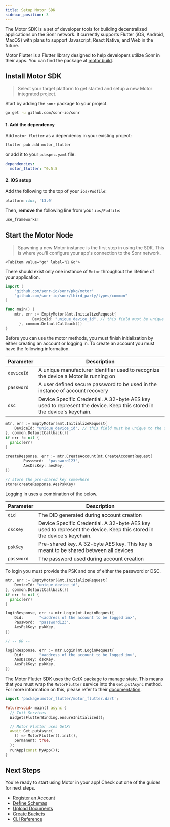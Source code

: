 ```yaml
---
title: Setup Motor SDK
sidebar_position: 3
---
```



The Motor SDK is a set of developer tools for building decentralized applications on the Sonr network. It currently supports Flutter (iOS, Android, MacOS) with plans to support Javascript, React Native, and Web in the future.

Motor Flutter is a Flutter library designed to help developers utilize Sonr in their apps. You can find the package at [motor.build](https://motor.build).

## Install Motor SDK

> Select your target platform to get started and setup a new Motor integrated project.

<Tabs groupId="target">
  
  <TabItem value="go" label="🐹 Go">

Start by adding the `sonr` package to your project.

```bash
go get -u github.com/sonr-io/sonr
```

  </TabItem>
  <TabItem value="flutter" label="🐦 Flutter">

#### 1. Add the dependency

Add `motor_flutter` as a dependency in your existing project:

```bash
flutter pub add motor_flutter
```

or add it to your `pubspec.yaml` file:

```yaml
dependencies:
  motor_flutter: ^0.5.5
```

#### 2. iOS setup

Add the following to the top of your `ios/Podfile`:

```ruby
platform :ios, '13.0'
```

Then, **remove** the following line from your `ios/Podfile`:

```ruby
use_frameworks!
```

  </TabItem>
</Tabs>

## Start the Motor Node

> Spawning a new Motor instance is the first step in using the SDK. This is where you'll configure your app's connection to the Sonr network.

<Tabs groupId="target">

    <TabItem value="go" label="🐹 Go">
There should exist only one instance of `Motor` throughout the lifetime of your application.

```go
import (
    "github.com/sonr-io/sonr/pkg/motor"
    "github.com/sonr-io/sonr/third_party/types/common"
)

func main() {
    mtr, err := EmptyMotor(&mt.InitializeRequest{
		    DeviceId: "unique_device_id", // this field must be unique to the device
	  }, common.DefaultCallback())
}
```

Before you can use the motor methods, you must finish initialization by either creating an account or logging in. To create an account you must have the following information.

| Parameter  | Description                                                                                                            |
| ---------- | ---------------------------------------------------------------------------------------------------------------------- |
| `deviceId` | A unique manufacturer identifier used to recognize the device a Motor is running on                                    |
| `password` | A user defined secure password to be used in the instance of account recovery                                          |
| `dsc`      | Device Specific Credential. A 32-byte AES key used to represent the device. Keep this stored in the device's keychain. |

```go
mtr, err := EmptyMotor(&mt.InitializeRequest{
    DeviceId: "unique_device_id", // this field must be unique to the device
}, common.DefaultCallback())
if err != nil {
  panic(err)
}

createResponse, err := mtr.CreateAccount(mt.CreateAccountRequest{
		Password:  "password123",
		AesDscKey: aesKey,
})

// store the pre-shared key somewhere
store(createResponse.AesPskKey)
```

Logging in uses a combination of the below.

| Parameter  | Description                                                                                                            |
| ---------- | ---------------------------------------------------------------------------------------------------------------------- |
| `did`      | The DID generated during account creation                                                                              |
| `dscKey`   | Device Specific Credential. A 32-byte AES key used to represent the device. Keep this stored in the device's keychain. |
| `pskKey`   | Pre-shared key. A 32-byte AES key. This key is meant to be shared between all devices                                  |
| `password` | The password used during account creation                                                                              |

To login you must provide the PSK and one of either the password or DSC.

```go
mtr, err := EmptyMotor(&mt.InitializeRequest{
    DeviceId: "unique_device_id",
}, common.DefaultCallback())
if err != nil {
  panic(err)
}

loginResponse, err := mtr.Login(mt.LoginRequest{
    Did:       "<address of the account to be logged in>",
    Password:  "password123",
    AesPskKey: pskKey,
})

// -- OR --

loginResponse, err := mtr.Login(mt.LoginRequest{
    Did:       "<address of the account to be logged in>",
    AesDscKey: dscKey,
    AesPskKey: pskKey,
})
```

  </TabItem>
  <TabItem value="flutter" label="🐦 Flutter">

The Motor Flutter SDK uses the [GetX](https://pub.dev/packages/get) package to manage state. This means that you must wrap the `MotorFlutter` service into the `Get.putAsync` method. For more
information on this, please refer to their [documentation](https://pub.dev/packages/get#getxservice).

```dart
import 'package:motor_flutter/motor_flutter.dart';

Future<void> main() async {
  // Init Services
  WidgetsFlutterBinding.ensureInitialized();

  // Motor Flutter uses GetX!
  await Get.putAsync(
    () => MotorFlutter().init(),
    permanent: true,
  );
  runApp(const MyApp());
}
```

</TabItem>

</Tabs>

## Next Steps

You're ready to start using Motor in your app! Check out one of the guides for next steps.

- [Register an Account](/docs/guides/auth/register.mdx)
- [Define Schemas](/docs/guides/data/schemas.mdx)
- [Upload Documents](/docs/guides/data/documents.mdx)
- [Create Buckets](/docs/guides/storage/buckets.mdx)
- [CLI Reference](/docs/reference/speedway/cli.mdx)
